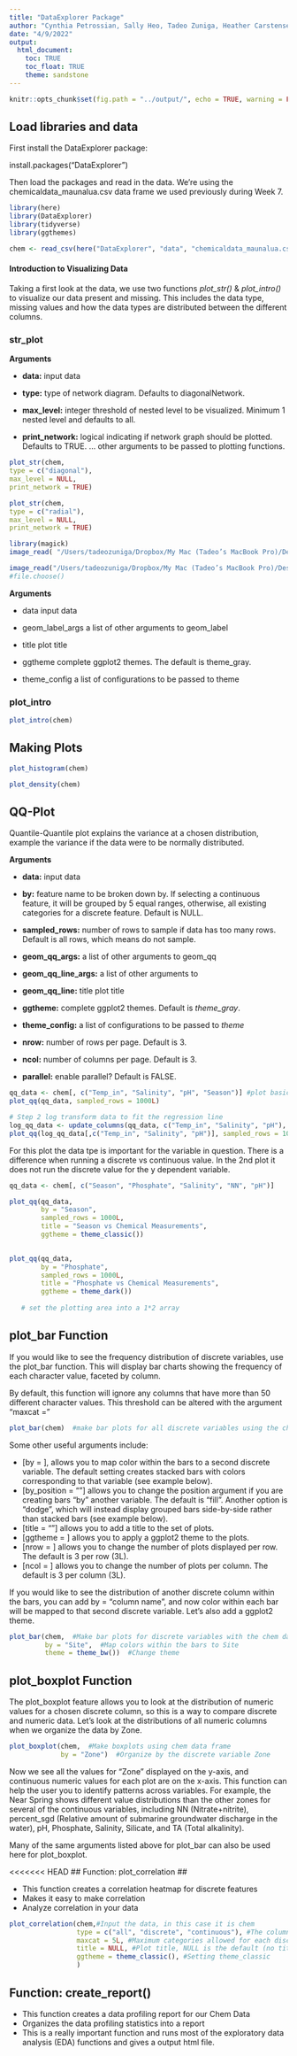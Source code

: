 ```yaml
---
title: "DataExplorer Package"
author: "Cynthia Petrossian, Sally Heo, Tadeo Zuniga, Heather Carstensen"
date: "4/9/2022"
output: 
  html_document:
    toc: TRUE
    toc_float: TRUE
    theme: sandstone
---
```


```r
knitr::opts_chunk$set(fig.path = "../output/", echo = TRUE, warning = FALSE, message = FALSE)
```

## Load libraries and data

First install the DataExplorer package:

install.packages("DataExplorer")

Then load the packages and read in the data. We're using the chemicaldata_maunalua.csv data frame we used previously during Week 7. 

```r
library(here)
library(DataExplorer)
library(tidyverse)
library(ggthemes)

chem <- read_csv(here("DataExplorer", "data", "chemicaldata_maunalua.csv"))

```

#### **Introduction to Visualizing Data** ####

Taking a first look at the data, we use two functions  *plot_str()* & *plot_intro()* to visualize our data present and missing. This includes the data type, missing values and how the data types are distributed between the different columns. 

### str_plot
**Arguments**

* **data:** input data

* **type:** type of network diagram. Defaults to diagonalNetwork.

* **max_level:** integer threshold of nested level to be visualized. Minimum 1 nested level and defaults to all.

* **print_network:** logical indicating if network graph should be plotted. Defaults to TRUE.
... other arguments to be passed to plotting functions. 

```r
plot_str(chem,
type = c("diagonal"), 
max_level = NULL,
print_network = TRUE)

plot_str(chem,
type = c("radial"), 
max_level = NULL,
print_network = TRUE)

```
```r
library(magick)
image_read( "/Users/tadeozuniga/Dropbox/My Mac (Tadeo’s MacBook Pro)/Desktop/R repository/DataExplorer/T_AZuniga/data/diagonal.png")

image_read("/Users/tadeozuniga/Dropbox/My Mac (Tadeo’s MacBook Pro)/Desktop/R repository/DataExplorer/T_AZuniga/data/radial.png")
#file.choose()
```
**Arguments**

* data input data

* geom_label_args  a list of other arguments to geom_label

* title plot title

* ggtheme complete ggplot2 themes. The default is theme_gray.

* theme_config a list of configurations to be passed to theme

### plot_intro
```r
plot_intro(chem)
```

## Making Plots
```r
plot_histogram(chem)
```

```r
plot_density(chem)
```

## QQ-Plot
Quantile-Quantile plot explains the variance at a chosen distribution, example the variance if the data were to be normally distributed. 

**Arguments**

* **data:** input data

* **by:** feature name to be broken down by. If selecting a continuous feature, it will be grouped by 5 equal ranges, otherwise, all existing categories for a discrete feature. Default is NULL.

* **sampled_rows:** number of rows to sample if data has too many rows. Default is all rows, which means do not sample.

* **geom_qq_args:** a list of other arguments to geom_qq

* **geom_qq_line_args:** a list of other arguments to 

* **geom_qq_line:** title plot title

* **ggtheme:** complete ggplot2 themes. Default is *theme_gray*.

* **theme_config:** a list of configurations to be passed to *theme*

* **nrow:** number of rows per page. Default is 3.

* **ncol:** number of columns per page. Default is 3.

* **parallel:** enable parallel? Default is FALSE.

```r

qq_data <- chem[, c("Temp_in", "Salinity", "pH", "Season")] #plot basic qqplot, showing the 
plot_qq(qq_data, sampled_rows = 1000L) 
```

```r
# Step 2 log transform data to fit the regression line
log_qq_data <- update_columns(qq_data, c("Temp_in", "Salinity", "pH"), function(x) log(x + 1)) #update columns to long parameters giving a better "fit" line 
plot_qq(log_qq_data[,c("Temp_in", "Salinity", "pH")], sampled_rows = 1000L)

```

For this plot the data tpe is important for the variable in question. There is a difference when running a discrete vs continuous value. In the 2nd plot it does not run the discrete value for the y dependent variable. 
```r
qq_data <- chem[, c("Season", "Phosphate", "Salinity", "NN", "pH")]

plot_qq(qq_data,
        by = "Season", 
        sampled_rows = 1000L,
        title = "Season vs Chemical Measurements",
        ggtheme = theme_classic())
        

plot_qq(qq_data,
        by = "Phosphate", 
        sampled_rows = 1000L,
        title = "Phosphate vs Chemical Measurements",
        ggtheme = theme_dark())
  
   # set the plotting area into a 1*2 array

```

## plot_bar Function

If you would like to see the frequency distribution of discrete variables, use the plot_bar function. This will display bar charts showing the frequency of each character value, faceted by column. 

By default, this function will ignore any columns that have more than 50 different character values. This threshold can be altered with the argument "maxcat = "  


```r
plot_bar(chem)  #make bar plots for all discrete variables using the chem data
```

Some other useful arguments include:

* [by = ], allows you to map color within the bars to a second discrete variable. The default setting creates stacked bars with colors corresponding to that variable (see example below). 
* [by_position = ""] allows you to change the position argument if you are creating  bars "by" another variable. The default is "fill". Another option is "dodge", which will instead display grouped bars side-by-side rather than stacked bars (see example below).
* [title = ""] allows you to add a title to the set of plots.
* [ggtheme = ] allows you to apply a ggplot2 theme to the plots.
* [nrow = ] allows you to change the number of plots displayed per row. The default is 3 per row (3L). 
* [ncol = ] allows you to change the number of plots per column. The default is 3 per column (3L).

If you would like to see the distribution of another discrete column within the bars, you can add by = "column name", and now color within each bar will be mapped to that second discrete variable. Let's also add a ggplot2 theme. 

```r
plot_bar(chem,  #Make bar plots for discrete variables with the chem data
         by = "Site",  #Map colors within the bars to Site
         theme = theme_bw())  #Change theme
```


## plot_boxplot Function

The plot_boxplot feature allows you to look at the distribution of numeric values for a chosen discrete column, so this is a way to compare discrete and numeric data. Let's look at the distributions of all numeric columns when we organize the data by Zone.

```r
plot_boxplot(chem,  #Make boxplots using chem data frame
             by = "Zone")  #Organize by the discrete variable Zone
```

Now we see all the values for "Zone" displayed on the y-axis, and continuous numeric values for each plot are on the x-axis. This function can help the user you to identify patterns across variables. For example, the Near Spring shows different value distributions than the other zones for several of the continuous variables, including NN (Nitrate+nitrite), percent_sgd (Relative amount of submarine groundwater discharge in the water), pH, Phosphate, Salinity, Silicate, and TA (Total alkalinity). 

Many of the same arguments listed above for plot_bar can also be used here for plot_boxplot. 

<<<<<<< HEAD
## Function: plot_correlation ##

* This function creates a correlation heatmap for discrete features 
* Makes it easy to make correlation
* Analyze correlation in your data

```r
plot_correlation(chem,#Input the data, in this case it is chem
                 type = c("all", "discrete", "continuous"), #The column types to be included in the correlation plot; "All" = all columns, "discrete" is for discrete features, "continuous" is for continuous. 
                 maxcat = 5L, #Maximum categories allowed for each discrete feature, can adjust this to increase or decrease this number in correlation plot
                 title = NULL, #Plot title, NULL is the default (no title)
                 ggtheme = theme_classic(), #Setting theme_classic
                 )
```

## Function: create_report() ##

* This function creates a data profiling report for our Chem Data
* Organizes the data profiling statistics into a report
* This is a really important function and runs most of the exploratory data analysis (EDA) functions and gives a output html file. 









